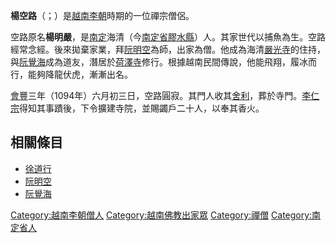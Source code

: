 {{Unreferenced|time=2014-06-06T11:05:23+00:00}}
'''楊空路'''（{{vie|v=Dương Khổng Lộ|hn=楊空路}}；{{bd|1016年||1094年||catIdx=D}}）是[[越南|越南]][[李朝_(越南)|李朝]]時期的一位禪宗僧侶。

空路原名'''楊明嚴'''，是[[南定|南定]]海清（今[[南定省|南定省]][[膠水縣_(越南)|膠水縣]]）人。其家世代以捕魚為生。空路經常念經。後來拋棄家業，拜[[阮明空|阮明空]]為師，出家為僧。他成為海清[[嚴光寺|嚴光寺]]的住持，與[[阮覺海|阮覺海]]成為道友，潛居於[[荷澤寺|荷澤寺]]修行。根據越南民間傳說，他能飛翔，履冰而行，能夠降龍伏虎，漸漸出名。

[[會豐|會豐]]三年（1094年）六月初三日，空路圓寂。其門人收其[[舍利|舍利]]，葬於寺門。[[李仁宗|李仁宗]]得知其事蹟後，下令擴建寺院，並賜蠲戶二十人，以奉其香火。

==相關條目==
{{Wikisource|嶺南摭怪/楊空路、阮覺海傳|《嶺南摭怪·楊空路阮覺海傳》}}
*[[徐道行|徐道行]]
*[[阮明空|阮明空]]
*[[阮覺海|阮覺海]]

[[Category:越南李朝僧人|Category:越南李朝僧人]]
[[Category:越南佛教出家眾|Category:越南佛教出家眾]]
[[Category:禪僧|Category:禪僧]]
[[Category:南定省人|Category:南定省人]]